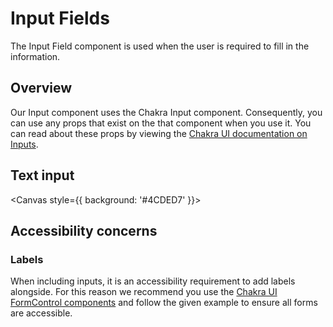 

<Meta of={InputFieldsStories} />

# Input Fields

The Input Field component is used when the user is required to fill in the information.

## Overview

Our Input component uses the Chakra Input component. Consequently, you can use any props that exist on the that component when you use it. You can read about these props by viewing the [Chakra UI documentation on Inputs](https://chakra-ui.com/docs/components/input/props).

## Text input

<Canvas style={{ background: '#4CDED7' }}>
  <Story of={InputFieldsStories.Default} />
</Canvas>

## Accessibility concerns

### Labels

When including inputs, it is an accessibility requirement to add labels alongside. For this reason we recommend you use the [Chakra UI FormControl components](https://chakra-ui.com/docs/components/form-control) and follow the given example to ensure all forms are accessible.
